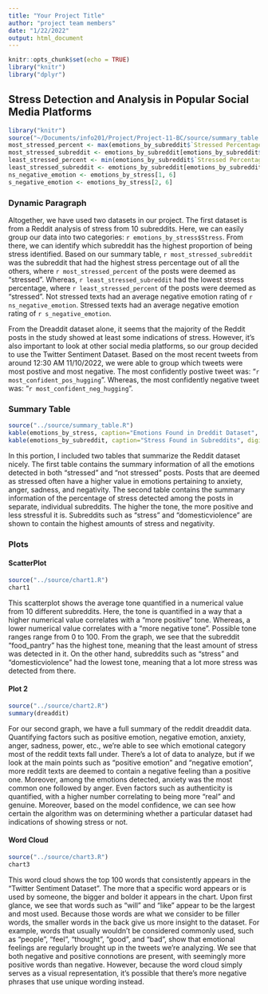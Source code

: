 ```yaml
---
title: "Your Project Title"
author: "project team members"
date: "1/22/2022"
output: html_document
---
```


```r
knitr::opts_chunk$set(echo = TRUE)
library("knitr")
library("dplyr")

```
## Stress Detection and Analysis in Popular Social Media Platforms



```r
library("knitr")
source("~/Documents/info201/Project/Project-11-BC/source/summary_table.R")
most_stressed_percent <- max(emotions_by_subreddit$`Stressed Percentage`)
most_stressed_subreddit <- emotions_by_subreddit[emotions_by_subreddit$`Stressed Percentage` == most_stressed_percent, 1]
least_stressed_percent <- min(emotions_by_subreddit$`Stressed Percentage`)
least_stressed_subreddit <- emotions_by_subreddit[emotions_by_subreddit$`Stressed Percentage` == least_stressed_percent, 1]
ns_negative_emotion <- emotions_by_stress[1, 6]
s_negative_emotion <- emotions_by_stress[2, 6]
```

### Dynamic Paragraph

Altogether, we have used two datasets in our project. The first dataset is from a Reddit analysis of stress from 10 subreddits. Here, we can easily group our data into two categories:  `r emotions_by_stress$Stress`. From there, we can identify which subreddit has the highest proportion of being stress identified. Based on our summary table, `r most_stressed_subreddit` was the subreddit that had the highest stress percentage out of all the others, where `r most_stressed_percent` of the posts were deemed as "stressed". Whereas, `r least_stressed_subreddit` had the lowest stress percentage, where `r least_stressed_percent` of the posts were deemed as "stressed". Not stressed texts had an average negative emotion rating of `r ns_negative_emotion`. Stressed texts had an average negative emotion rating of `r s_negative_emotion`.

From the Dreaddit dataset alone, it seems that the majority of the Reddit posts in the study showed at least some indications of stress. However, it's also important to look at other social media platforms, so our group decided to use the Twitter Sentiment Dataset. Based on the most recent tweets from around 12:30 AM 11/10/2022, we were able to group which tweets were most postive and most negative. The most confidently postive tweet was: "`r most_confident_pos_hugging`". Whereas, the most confidently negative tweet was: "`r most_confident_neg_hugging`".


### Summary Table
```r
source("../source/summary_table.R")
kable(emotions_by_stress, caption="Emotions Found in Dreddit Dataset", digits=2)
kable(emotions_by_subreddit, caption="Stress Found in Subreddits", digits=2)
```
In this portion, I included two tables that summarize the Reddit dataset nicely. The first table contains the summary information of all the emotions detected in both "stressed" and "not stressed" posts. Posts that are deemed as stressed often have a higher value in emotions pertaining to anxiety, anger, sadness, and negativity. The second table contains the summary information of the percentage of stress detected among the posts in separate, individual subreddits. The higher the tone, the more positive and less stressful it is. Subreddits such as "stress" and "domesticviolence" are shown to contain the highest amounts of stress and negativity. 

### Plots

#### ScatterPlot

```r
source("../source/chart1.R")
chart1
```

This scatterplot shows the average tone quantified in a numerical value from 10 different subreddits. Here, the tone is quantified in a way that a higher numerical value correlates with a "more positive" tone. Whereas, a lower numerical value correlates with a "more negative tone". Possible tone ranges range from 0 to 100. From the graph, we see that the subreddit "food_pantry" has the highest tone, meaning that the least amount of stress was detected in it. On the other hand, subreddits such as "stress" and "domesticviolence" had the lowest tone, meaning that a lot more stress was detected from there. 


#### Plot 2

```r
source("../source/chart2.R")
summary(dreaddit)
```
For our second graph, we have a full summary of the reddit dreaddit data. Quantifying factors such as positive emotion, negative emotion, anxiety, anger, sadness, power, etc., we're able to see which emotional category most of the reddit texts fall under. There's a lot of data to analyze, but if we look at the main points such as "positive emotion" and "negative emotion", more reddit texts are deemed to contain a negative feeling than a positive one. Moreover, among the emotions detected, anxiety was the most common one followed by anger. Even factors such as authenticity is quantified, with a higher number correlating to being more "real" and genuine. Moreover, based on the model confidence, we can see how certain the algorithm was on determining whether a particular dataset had indications of showing stress or not.


#### Word Cloud

```r
source("../source/chart3.R")
chart3
```
This word cloud shows the top 100 words that consistently appears in the "Twitter Sentiment Dataset". The more that a specific word appears or is used by someone, the bigger and bolder it appears in the chart. Upon first glance, we see that words such as "will" and "like" appear to be the largest and most used. Because those words are what we consider to be filler words, the smaller words in the back give us more insight to the dataset. For example, words that usually wouldn't be considered commonly used, such as "people", "feel", "thought", "good", and "bad", show that emotional feelings are regularly brought up in the tweets we're analyzing. We see that both negative and positive connotions are present, with seemingly more positive words than negative. However, because the word cloud simply serves as a visual representation, it's possible that there's more negative phrases that use unique wording instead. 


